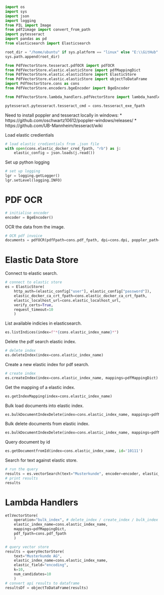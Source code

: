 
```python
import os
import sys
import json
import logging
from PIL import Image
from pdf2image import convert_from_path
import pytesseract
import pandas as pd
from elasticsearch import Elasticsearch

root_dir = "/home/ubuntu" if sys.platform == "linux" else "E:\\GitHub"
sys.path.append(root_dir)

from PdfVectorStore.tesseract.pdfOCR import pdfOCR
from PdfVectorStore.elastic.elasticStore import pdfMappingDict
from PdfVectorStore.elastic.elasticStore import ElasticStore
from PdfVectorStore.elastic.elasticStore import objectToDataFrame
import PdfVectorStore.cons as cons
from PdfVectorStore.encoders.bgeEncoder import BgeEncoder

from PdfVectorStore.lambda_handlers.pdfVectorStore import lambda_handler as pdfVectorStore

pytesseract.pytesseract.tesseract_cmd = cons.tesseract_exe_fpath
```

Need to install poppler and tesseract locally in windows:
* https://github.com/oschwartz10612/poppler-windows/releases/
* https://github.com/UB-Mannheim/tesseract/wiki

Load elastic credientials

```python
# load elastic credientials from .json file
with open(cons.elastic_docker_cred_fpath, "rb") as j:
    elastic_config = json.loads(j.read())
```

Set up python logging

```python
# set up logging
lgr = logging.getLogger()
lgr.setLevel(logging.INFO)
```

# PDF OCR

```python
# initialise encoder
encoder = BgeEncoder()
```

OCR the data from the image.

```python
# OCR pdf invoice
documents = pdfOCR(pdfFpath=cons.pdf_fpath, dpi=cons.dpi, poppler_path=cons.poppler_path, encoder=encoder)
```

# Elastic Data Store

Connect to elastic search.

```python
# connect to elastic store
es = ElasticStore(
    http_auth=(elastic_config["user"], elastic_config["password"]), 
    elastic_docker_ca_crt_fpath=cons.elastic_docker_ca_crt_fpath,
    elastic_localhost_url=cons.elastic_localhost_url, 
    verify_certs=True,
    request_timeout=10
    )
```

List available indicies in elasticsearch.

```python
es.listIndices(index=f"*{cons.elastic_index_name}*")
```

Delete the pdf search elastic index.

```python
# delete index
es.deleteIndex(index=cons.elastic_index_name)
```

Create a new elastic index for pdf search.

```python
# create index
es.createIndex(index=cons.elastic_index_name, mappings=pdfMappingDict)
```

Get the mapping of a elastic index.

```python
es.getIndexMapping(index=cons.elastic_index_name)
```

Bulk load documents into elastic index.

```python
es.bulkDocumentIndexDelete(index=cons.elastic_index_name, mappings=pdfMappingDict, documents=documents, op_type='index')
```

Bulk delete documents from elastic index.

```python
es.bulkDocumentIndexDelete(index=cons.elastic_index_name, mappings=pdfMappingDict, documents=documents, op_type='delete')
```

Query document by id

```python
es.getDocumentfromId(index=cons.elastic_index_name, id='10111')
```

Search for text against elastic store.

```python
# run the query
results = es.vectorSearch(text="Musterkunde", encoder=encoder, elastic_index_name=cons.elastic_index_name, elastic_field="encoding", k=10, num_candidates=10)
# print results
results
```

# Lambda Handlers

```python
etlVectorStore(
    operation="bulk_index", # delete_index / create_index / bulk_index / bulk_delete
    elastic_index_name=cons.elastic_index_name,
    mappings=pdfMappingDict,
    pdf_fpath=cons.pdf_fpath
    )
```

```python
# query vector store
results = queryVectorStore(
    text="Musterkunde AG", 
    elastic_index_name=cons.elastic_index_name, 
    elastic_field="encoding", 
    k=10, 
    num_candidates=10
    )
# convert api results to dataframe
resultsDf = objectToDataFrame(results)
```